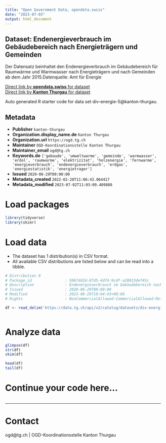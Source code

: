 ```yaml
---
title: "Open Government Data, opendata.swiss"
date: "2023-07-03"
output: html_document
---
```


## Dataset: Endenergieverbrauch im Gebäudebereich nach Energieträgern und Gemeinden

Der Datensatz beinhaltet den Endenergieverbrauch im Gebäudebereich für Raumwärme und Warmwasser nach Energieträgern und nach Gemeinden ab dem Jahr 2015.Datenquelle: Amt für Energie

[Direct link by **opendata.swiss** for dataset](https://opendata.swiss/de/dataset/endenergieverbrauch-im-gebaudebereich-nach-energietragern-und-gemeinden)<br>
[Direct link by **Kanton Thurgau** for dataset](https://data.tg.ch/explore/dataset/div-energie-5/)

Auto generated R starter code for data set div-energie-5@kanton-thurgau.

## Metadata

- **Publisher** `kanton-thurgau`
- **Organization.display_name.de** `Kanton Thurgau`
- **Organization.url** `https://ogd.tg.ch`
- **Maintainer** `OGD-Koordinationsstelle Kanton Thurgau`
- **Maintainer_email** `ogd@tg.ch`
- **Keywords.de** `['gebaude', 'umweltwarme', 'gemeinde', 'warmwasser', 'erdol', 'raumwarme', 'elektrizitat', 'holzenergie', 'fernwarme', 'energieverbrauch', 'endenergieverbrauch', 'erdgas', 'energiestatistik', 'energietrager']`
- **Issued** `2020-06-29T00:00:00`
- **Metadata_created** `2022-02-28T11:06:43.064417`
- **Metadata_modified** `2023-07-02T11:03:09.409888`


# Load packages

```r

library(tidyverse)
library(skimr)

```

# Load data

-   The dataset has 1 distribution(s) in CSV format.
-   All available CSV distributions are listed below and can be read into a tibble.

```r

# Distribution 0
# Package_id               : 5067dd2d-07d5-4d74-9cdf-a20013def45c
# Description              : Endenergieverbrauch im Gebäudebereich nach Energieträgern und Gemeinden (csv)
# Issued                   : 2020-06-29T00:00:00
# Modified                 : 2023-06-29T10:04:43+00:00
# Rights                   : NonCommercialAllowed-CommercialAllowed-ReferenceRequired

df <- read_delim('https://data.tg.ch/api/v2/catalog/datasets/div-energie-5/exports/csv')



```

# Analyze data

```r

glimpse(df)
str(df)
skim(df)

head(df)
tail(df)

```

# Continue your code here...

```r

```

------------------------------------------------------------------------

# Contact

ogd@tg.ch | OGD-Koordinationsstelle Kanton Thurgau
